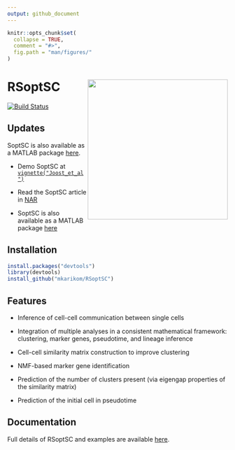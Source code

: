 ```yaml
---
output: github_document
---
```


<!-- README.md is generated from README.Rmd. Please edit that file -->

```r
knitr::opts_chunk$set(
  collapse = TRUE,
  comment = "#>",
  fig.path = "man/figures/"
)
```

# RSoptSC <img src="man/figures/logo.svg" align="right" alt="" width="320" />

[![Build Status](https://travis-ci.com/mkarikom/RSoptSC.svg?branch=master)](https://travis-ci.com/mkarikom/RSoptSC)

## Updates

SoptSC is also available as a MATLAB package [here](https://github.com/wangshuxiong/soptsc).

* Demo SoptSC at [`vignette("Joost_et_al")`](https://mkarikom.github.io/RSoptSC/articles/Joost_et_al.html)

* Read the SoptSC article in [NAR](https://doi.org/10.1093/nar/gkz204)

* SoptSC is also available as a MATLAB package [here](https://github.com/wangshuxiong/soptsc)


## Installation

```r
install.packages("devtools")
library(devtools)
install_github("mkarikom/RSoptSC")
```


## Features

* Inference of cell-cell communication between single cells

* Integration of multiple analyses in a consistent mathematical framework: clustering, marker genes, pseudotime, and lineage inference

* Cell-cell similarity matrix construction to improve clustering

* NMF-based marker gene identification

* Prediction of the number of clusters present (via eigengap properties of the similarity matrix)

* Prediction of the initial cell in pseudotime


## Documentation

Full details of RSoptSC and examples are available [here](https://mkarikom.github.io/RSoptSC).
